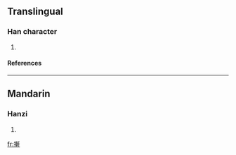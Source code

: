 ==Translingual==
===Han character===
{{Han char|rn=64|rad=手|as=10|sn=13|four=5104<sub>0</sub>|canj=手十十十 (QJJJ)}}
# {{defn|Han|sort=手10}}
====References====
{{Han ref|kx=0447.110|dkj=12490|dj=0798.030|hdz=31929.080|uh=641F|ud=25631|bh=DDA3|bd=56739}}
----
==Mandarin==
===Hanzi===
{{cmn-hanzi|pin=[[xiǎn]] ([[xian3]])|wg=hsien<sup>3</sup>}}
# {{defn|Mandarin}}

[[fr:搟]]